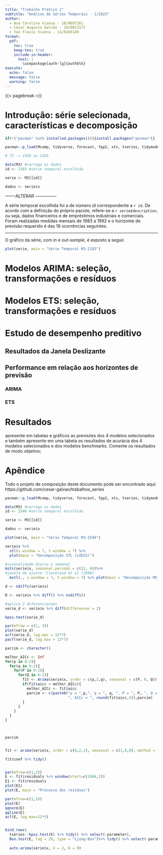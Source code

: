 ```yaml
---
title: "Trabalho Prático 2"
subtitle: "Análise de Séries Temporais - 1/2023" 
author:
  - Ana Carolina Vianna - 18/0097261
  - César Augusto Galvão - 19/0011572
  - Yan Flávio Vianna - 14/0166149
format: 
  pdf:
    toc: true
    keep-tex: true
    include-in-header:
      text: |
        \usepackage[auth-lg]{authblk}
execute:
  echo: false
  message: false
  warning: false
---
```


{{< pagebreak >}}

# Introdução: série selecionada, características e decomposição

```r
if(!("pacman" %in% installed.packages())){install.packages("pacman")}

pacman::p_load(Mcomp, tidyverse, forecast, fpp2, xts, tseries, tidymodels)
```

```r
# T2 -> 2169 ou 2183

data(M3) #carrega os dados
id <- 2183 #série temporal escolhida

serie <- M3[[id]]

dados <- serie$x
```

-------ALTERAR ---------------  

A série temporal escolhida foi a de número *id* correspondente a `r id`. De acordo com a definição do próprio pacote, refere-se a *`r serie$description`*, ou seja, dados financeiros e de empréstimos industriais e comerciais. Foram realizadas medidas mensais de 1983 a 1992 e o horizonte de previsão requerido é das 18 ocorrências seguintes.  

--------------------------  

O gráfico da série, com *in* e *out-sample*, é exposto a seguir.

```r

plot(serie, main = "Série Temporal M3-2183")

```

# Modelos ARIMA: seleção, transformações e resíduos

# Modelos ETS: seleção, transformações e resíduos

# Estudo de desempenho preditivo

## Resultados da Janela Deslizante

## Performance em relação aos horizontes de previsão

### ARIMA

### ETS

# Resultados

apresente em tabelas e gráficos as previsões dos 4 modelos selecionados e também apresente em uma tabela os resultados de acurácia dos 4 modelos selecionados e dos modelos benchmarks. Comente os resultados de modo objetivo;

# Apêndice

Todo o projeto de composição deste documento pode ser encontrado aqui: https://github.com/cesar-galvao/trabalhos_series

```r

pacman::p_load(Mcomp, tidyverse, forecast, fpp2, xts, tseries, tidymodels)

data(M3) #carrega os dados
id <- 2546 #série temporal escolhida

serie <- M3[[id]]

dados <- serie$x

plot(serie, main = "Série Temporal M3-2546")

serie$x %>% 
  stl(s.window = 7, t.window = 7) %>%
  plot(main = "Decomposição STL (LOESS)")

#sazonalidade diaria e semanal
msts(serie$x, seasonal.periods = c(12, 6))%>%
#janela de ajuste 'Cleveland et al (1990)'
  mstl(., s.window = 7, t.window = 7) %>% plot(main = "Decomposição MSTL")

d <- ndiffs(serie$x)

D <- serie$x %>% diff() %>% nsdiffs()

#aplica 2 diferenciacoes
serie_d <- serie$x %>% diff(differences = 2)

kpss.test(serie_d)

par(mfrow = c(1, 3))
plot(serie_d)
acf(serie_d, lag.max = 12*7)
pacf(serie_d, lag.max = 12*7)

parcim <- character()

melhor_AICc <- Inf
for(p in 0:2){
  for(q in 0:2){
    for(P in 0:1){
      for(Q in 0:1){
        fit <- Arima(serie$x, order = c(p,2,q), seasonal = c(P, 0, Q))
        if(fit$aicc < melhor_AICc){
          melhor_AICc <- fit$aicc
          parcim <- c(paste0("p = ",p,", q = ", q, ", P = ", P, ", Q = ", Q,
                             ", AICc = ", round(fit$aicc,4)),parcim)
        }
      }
    }
  }
}



parcim


fit <- arima(serie$x, order = c(0,2,1), seasonal = c(1,0,0), method = "CSS")

fit$coef %>% tidy()


par(mfrow=c(1,2))
E <- fit$residuals %>% window(start=c(1984,3))
E1 <- fit$residuals
plot(E1)
plot(E, main = "Processo dos resíduos")

par(mfrow=c(1,3))
plot(E)
qqnorm(E)
qqline(E)
acf(E, lag.max=12*5)


bind_rows(
  tseries::kpss.test(E) %>% tidy() %>% select(-parameter),
  Box.test(E, lag = 20, type = "Ljung-Box")%>% tidy() %>% select(-parameter)
  
  auto.arima(serie$x, d = 2, D = 0)

```
